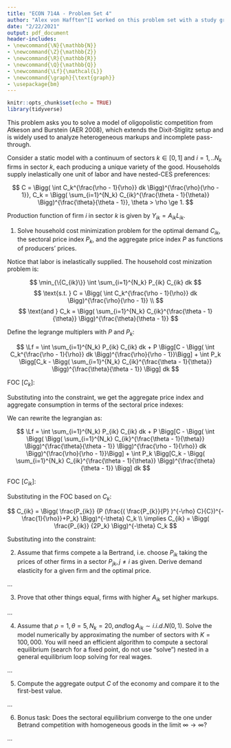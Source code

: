 ```yaml
---
title: "ECON 714A - Problem Set 4"
author: "Alex von Hafften^[I worked on this problem set with a study group of Michael Nattinger, Andrew Smith, and Ryan Mather. I also discussed problems with Sarah Bass, Emily Case, Danny Edgel, and Katherine Kwok.]"
date: "2/22/2021"
output: pdf_document
header-includes:
- \newcommand{\N}{\mathbb{N}}
- \newcommand{\Z}{\mathbb{Z}}
- \newcommand{\R}{\mathbb{R}}
- \newcommand{\Q}{\mathbb{Q}}
- \newcommand{\Lf}{\mathcal{L}}
- \newcommand{\graph}{\text{graph}}
- \usepackage{bm}
---
```


```r
knitr::opts_chunk$set(echo = TRUE)
library(tidyverse)
```

This problem asks you to solve a model of oligopolistic competition from Atkeson and Burstein (AER 2008), which extends the Dixit-Stiglitz setup and is widely used to analyze heterogeneous markups and incomplete pass-through.

Consider a static model with a continuum of sectors $k\in[0,1]$ and $i= 1,..N_k$ firms in sector $k$, each producing a unique variety of the good. Households supply inelastically one unit of labor and have nested-CES preferences:

$$
C = \Bigg( \int C_k^{\frac{\rho - 1}{\rho}} dk \Bigg)^{\frac{\rho}{\rho - 1}}, 
C_k = \Bigg( \sum_{i=1}^{N_k} C_{ik}^{\frac{\theta - 1}{\theta}} \Bigg)^{\frac{\theta}{\theta - 1}}, 
\theta > \rho \ge 1.
$$

Production function of firm $i$ in sector $k$ is given by $Y_{ik} = A_{ik} L_{ik}$.

1. Solve household cost minimization problem for the optimal demand $C_{ik}$, the sectoral price index $P_k$, and the aggregate price index $P$ as functions of producers’ prices.

Notice that labor is inelastically supplied.  The household cost minization problem is:

$$
\min_{\{C_{ik}\}}
\int \sum_{i=1}^{N_k} P_{ik} C_{ik} dk
$$
$$
\text{s.t. }
C = \Bigg( \int C_k^{\frac{\rho - 1}{\rho}} dk \Bigg)^{\frac{\rho}{\rho - 1}} \\
$$
$$
\text{and }
C_k = \Bigg( \sum_{i=1}^{N_k} C_{ik}^{\frac{\theta - 1}{\theta}} \Bigg)^{\frac{\theta}{\theta - 1}}
$$

Define the legrange multiplers with $P$ and $P_k$:

$$
\Lf 
= \int \sum_{i=1}^{N_k} P_{ik} C_{ik} dk +
P \Bigg[C - \Bigg( \int C_k^{\frac{\rho - 1}{\rho}} dk \Bigg)^{\frac{\rho}{\rho - 1}}\Bigg] +
\int P_k  \Bigg[C_k - \Bigg( \sum_{i=1}^{N_k} C_{ik}^{\frac{\theta - 1}{\theta}} \Bigg)^{\frac{\theta}{\theta - 1}} \Bigg] dk
$$

\pagebreak

FOC [$C_{k}$]:

\begin{align*}
P_{k} &= P \frac{\rho}{\rho - 1}\Bigg( \int C_{k}^{\frac{\rho - 1}{\rho}} dk \Bigg)^{\frac{1}{\rho - 1}} \frac{\rho - 1}{\rho}C_{k}^{\frac{- 1}{\rho}} \\
\implies
P_{k} &= P\Bigg( \int C_{k}^{\frac{\rho - 1}{\rho}} dk \Bigg)^{\frac{1}{\rho - 1}}  C_{k}^{\frac{- 1}{\rho}} \\
\implies
P_{k} &= P C^{\frac{1}{\rho}}  C_{k}^{\frac{- 1}{\rho}} \\
\implies
C_{k} &= \Bigg( \frac{P_{k}}{P} \Bigg)^{-\rho} C
\end{align*}

Substituting into the constraint, we get the aggregate price index and aggregate consumption in terms of the sectoral price indexes:

\begin{align*}
C &= \Bigg( \int \Bigg(\Bigg( \frac{P_{k}}{P} \Bigg)^{-\rho} C\Bigg)^{\frac{\rho - 1}{\rho}} dk \Bigg)^{\frac{\rho}{\rho - 1}}\\
\implies
1 &= \Bigg( \int \Bigg( \frac{P_{k}}{P} \Bigg)^{1-\rho} dk \Bigg)^{\frac{\rho}{\rho - 1}}\\
\implies
1 &= P^{-\rho}\Bigg( \int P_k ^{1-\rho} dk \Bigg)^{\frac{\rho}{\rho - 1}}\\
\implies
P &= \Bigg(\int P_k^{1-\rho} dk \Bigg)^{\frac{1}{1-\rho}} \\
\implies 
C_{k} &= \Bigg( \frac{P_{k}}{(\int P_k^{1-\rho} dk )^{\frac{1}{1-\rho}}} \Bigg)^{-\rho} C
\end{align*}

We can rewrite the legrangian as:

$$
\Lf 
= \int \sum_{i=1}^{N_k} P_{ik} C_{ik} dk +
P \Bigg[C - \Bigg( \int \Bigg( \Bigg( \sum_{i=1}^{N_k} C_{ik}^{\frac{\theta - 1}{\theta}} \Bigg)^{\frac{\theta}{\theta - 1}} \Bigg)^{\frac{\rho - 1}{\rho}} dk \Bigg)^{\frac{\rho}{\rho - 1}}\Bigg] +
\int P_k  \Bigg[C_k - \Bigg( \sum_{i=1}^{N_k} C_{ik}^{\frac{\theta - 1}{\theta}} \Bigg)^{\frac{\theta}{\theta - 1}} \Bigg] dk
$$

\pagebreak

FOC [$C_{ik}$]:

\begin{align*}
P_{ik} &=
P \frac{\rho}{\rho - 1}\Bigg( \int \Bigg( \Bigg( \sum_{i=1}^{N_k} C_{ik}^{\frac{\theta - 1}{\theta}} \Bigg)^{\frac{\theta}{\theta - 1}} \Bigg)^{\frac{\rho - 1}{\rho}} dk \Bigg)^{\frac{\rho}{\rho - 1} - 1}
\frac{\rho - 1}{\rho}\Bigg( \Bigg( \sum_{i=1}^{N_k} C_{ik}^{\frac{\theta - 1}{\theta}} \Bigg)^{\frac{\theta}{\theta - 1}} \Bigg)^{\frac{\rho - 1}{\rho}-1} \\
&\times  \frac{\theta}{\theta - 1} \Bigg( \sum_{i=1}^{N_k} C_{ik}^{\frac{\theta - 1}{\theta}} \Bigg)^{\frac{\theta}{\theta - 1}-1} 
\frac{\theta - 1}{\theta}C_{ik}^{\frac{\theta - 1}{\theta}-1} +
P_k  \frac{\theta}{\theta - 1} \Bigg( \sum_{i=1}^{N_k} C_{ik}^{\frac{\theta - 1}{\theta}} \Bigg)^{\frac{\theta}{\theta - 1}-1} 
\frac{\theta - 1}{\theta} C_{ik}^{\frac{\theta - 1}{\theta}-1}\\
\implies
P_{ik} &=
P \Bigg( \int C_k^{\frac{\rho - 1}{\rho}} dk \Bigg)^{\frac{\rho}{\rho - 1}\frac{1}{\rho}}
\Bigg( C_k \Bigg)^{\frac{- 1}{\rho}}
\Bigg( \sum_{i=1}^{N_k} C_{ik}^{\frac{\theta - 1}{\theta}} \Bigg)^{\frac{\theta}{\theta - 1}\frac{1}{\theta}} 
C_{ik}^{\frac{- 1}{\theta}}
+
P_k  \Bigg( \sum_{i=1}^{N_k} C_{ik}^{\frac{\theta - 1}{\theta}} \Bigg)^{\frac{\theta}{\theta - 1}\frac{1}{\theta}} 
C_{ik}^{\frac{- 1}{\theta}}\\
\implies
P_{ik} &=
P C^{\frac{1}{\rho}}
C_k^{\frac{- 1}{\rho}}
C_k ^{\frac{1}{\theta}} 
C_{ik}^{\frac{- 1}{\theta}}
+
P_k  C_k^{\frac{1}{\theta}} 
C_{ik}^{\frac{- 1}{\theta}}\\
\implies
P_{ik} &=
C_{ik}^{\frac{- 1}{\theta}}
C_k^{\frac{1}{\theta}}
(P C^{\frac{1}{\rho}}
C_k^{- \frac{1}{\rho}}
+
P_k  )\\
\implies
C_{ik} &=
\Bigg(
\frac{P_{ik}}
{P (\frac{C_k}{C})^{- \frac{1}{\rho}}+P_k}
\Bigg)^{-\theta} C_k
\end{align*}

Substituting in the FOC based on $C_k$:

$$
C_{ik} 
=
\Bigg(
\frac{P_{ik}}
{P (\frac{( \frac{P_{k}}{P} )^{-\rho} C}{C})^{- \frac{1}{\rho}}+P_k}
\Bigg)^{-\theta} C_k \\
\implies 
C_{ik} =
\Bigg(
\frac{P_{ik}}
{2P_k}
\Bigg)^{-\theta} C_k
$$

Substituting into the constraint:

\begin{align*}
C_k &= \Bigg( \sum_{i=1}^{N_k} \Bigg( \Bigg(
\frac{P_{ik}}
{2P_k}
\Bigg)^{-\theta} C_k\Bigg)^{\frac{\theta - 1}{\theta}} \Bigg)^{\frac{\theta}{\theta - 1}} \\
\implies
1 &= \Bigg( \sum_{i=1}^{N_k} \Bigg( \Bigg(
\frac{P_{ik}}
{2P_k}
\Bigg)^{-\theta} \Bigg)^{\frac{\theta - 1}{\theta}} \Bigg)^{\frac{\theta}{\theta - 1}} \\
\implies
(2P_k)^{1-\theta} &=  \sum_{i=1}^{N_k} \Bigg(
P_{ik}
\Bigg)^{1-\theta}  \\
\implies
P_k &= \frac{1}{2}\Bigg( \sum_{i=1}^{N_k}
P_{ik}^{1-\theta} \Bigg)^{\frac{1}{1-\theta}}
\end{align*}

2. Assume that firms compete a la Bertrand, i.e. choose $P_{ik}$ taking the prices of other firms in a sector $P_{jk}, j\neq i$ as given. Derive demand elasticity for a given firm and the optimal price.

...

3. Prove that other things equal, firms with higher $A_{ik}$ set higher markups.

...

4. Assume that $\rho=1 , \theta= 5,N_k= 20, and \log A_{ik} \sim i.i.d. N(0,1)$. Solve the model numerically by approximating the number of sectors with $K= 100,000$. You will need an efficient algorithm to compute a sectoral equilibrium (search for a fixed point, do not use “solve”) nested in a general equilibrium loop solving for real wages.

...

5. Compute the aggregate output $C$ of the economy and compare it to the first-best value.

...

6. Bonus task: Does the sectoral equilibrium converge to the one under Betrand competition with homogeneous goods in the limit $\infty \to \infty$?

...

